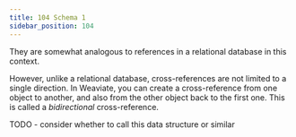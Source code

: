 ```yaml
---
title: 104 Schema 1
sidebar_position: 104
---
```


They are somewhat analogous to references in a relational database in this context.

However, unlike a relational database, cross-references are not limited to a single direction. In Weaviate, you can create a cross-reference from one object to another, and also from the other object back to the first one. This is called a *bidirectional* cross-reference.


TODO - consider whether to call this data structure or similar

<LearningGoals unitName="schema_1"/>

